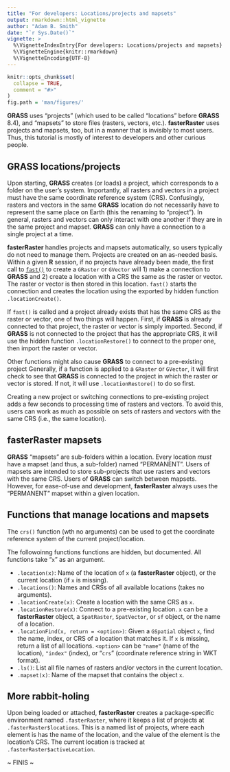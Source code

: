 ---
title: "For developers: Locations/projects and mapsets"
output: rmarkdown::html_vignette
author: "Adam B. Smith"
date: "`r Sys.Date()`"
vignette: >
  %\VignetteIndexEntry{For developers: Locations/projects and mapsets}
  %\VignetteEngine{knitr::rmarkdown}
  %\VignetteEncoding{UTF-8}
---

```{r, include = FALSE}
knitr::opts_chunk$set(
  collapse = TRUE,
  comment = "#>"
)
fig.path = 'man/figures/'
```

**GRASS** uses "projects" (which used to be called "locations" before **GRASS** 8.4), and "mapsets" to store files (rasters, vectors, etc.). **fasterRaster** uses projects and mapsets, too, but in a manner that is invisibly to most users. Thus, this tutorial is mostly of interest to developers and other curious people.

## **GRASS** locations/projects
Upon starting, **GRASS** creates (or loads) a project, which corresponds to a folder on the user's system. Importantly, all rasters and vectors in a project must have the same coordinate reference system (CRS). Confusingly, rasters and vectors in the same **GRASS** location do not necessarily have to represent the same place on Earth (this the renaming to "project"). In general, rasters and vectors can only interact with one another if they are in the same project and mapset.  **GRASS** can only have a connection to a single project at a time.

**fasterRaster** handles projects and mapsets automatically, so users typically do not need to manage them. Projects are created on an as-needed basis. Within a given **R** session, if no projects have already been made, the first call to [`fast()`](https://adamlilith.github.io/fasterRaster/reference/fast.html) to create a `GRaster` or `GVector` will 1) make a connection to **GRASS** and 2) create a location with a CRS the same as the raster or vector. The raster or vector is then stored in this location. `fast()` starts the connection and creates the location using the exported by hidden function `.locationCreate()`.

If `fast()` is called and a project already exists that has the same CRS as the raster or vector, one of two things will happen. First, if **GRASS** is already connected to that project, the raster or vector is simply imported. Second, if **GRASS** is not connected to the project that has the appropriate CRS, it will use the hidden function `.locationRestore()` to connect to the proper one, then import the raster or vector.

Other functions might also cause **GRASS** to connect to a pre-existing project Generally, if a function is applied to a `GRaster` or `GVector`, it will first check to see that **GRASS** is connected to the project in which the raster or vector is stored. If not, it will use `.locationRestore()` to do so first.

Creating a new project or switching connections to pre-existing project adds a few seconds to processing time of rasters and vectors. To avoid this, users can work as much as possible on sets of rasters and vectors with the same CRS (i.e., the same location).

## **fasterRaster** mapsets

**GRASS** "mapsets" are sub-folders within a location. Every location *must* have a mapset (and thus, a sub-folder) named "PERMANENT". Users of mapsets are intended to store sub-projects that use rasters and vectors with the same CRS. Users of **GRASS** can switch between mapsets. However, for ease-of-use and development, **fasterRaster** always uses the "PERMANENT" mapset within a given location.

## Functions that manage locations and mapsets

The `crs()` function (wth no arguments) can be used to get the coordinate reference system of the current project/location.

The followoinng functions functions are hidden, but documented. All functions take "`x`" as an argument.

* `.location(x)`: Name of the location of `x` (a **fasterRaster** object), or the current location (if `x` is missing).
* `.locations()`: Names and CRSs of all available locations (takes no arguments).
* `.locationCreate(x)`: Create a location with the same CRS as `x`.
* `.locationRestore(x)`: Connect to a pre-existing location. `x` can be a **fasterRaster** object, a `SpatRaster`, `SpatVector`, or `sf` object, or the name of a location.
* `.locationFind(x, return = <option>)`: Given a `GSpatial` object `x`, find the name, index, or CRS of a location that matches it. If `x` is missing, return a list of all locations. `<option>` can be `"name"` (name of the location), `"index"` (index), or "`crs`" (coordinate reference string in WKT format).
* `.ls()`: List all file names of rasters and/or vectors in the current location.
* `.mapset(x)`: Name of the mapset that contains the object `x`.

## More rabbit-holing

Upon being loaded or attached, **fasterRaster** creates a package-specific environment named `.fasterRaster`, where it keeps a list of projects at `.fasterRaster$locations`. This is a named list of projects, where each element is has the name of the location, and the value of the element is the location's CRS. The current location is tracked at `.fasterRaster$activeLocation`.


~ FINIS ~

